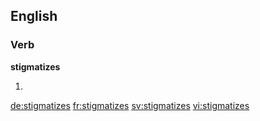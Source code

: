==English==

===Verb===
'''stigmatizes'''
# {{en-third-person singular of|stigmatize}}

[[de:stigmatizes]]
[[fr:stigmatizes]]
[[sv:stigmatizes]]
[[vi:stigmatizes]]